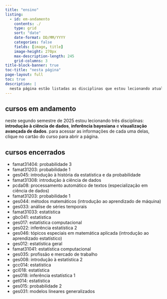 ```yaml
---
title: "ensino"
listing:
  - id: em-andamento
    contents: ./
    type: grid
    sort: "date"
    date-format: DD/MM/YYYY
    categories: false
    fields: [image, title]
    image-height: 270px
    max-description-length: 245
    grid-columns: 3
title-block-banner: true
toc-title: "nesta página"
page-layout: full
toc: true
description: |
  nesta página estão listadas as disciplinas que estou lecionando atualmente e os cursos que já lecionei. as informações sobre as disciplinas em andamento estão organizadas em fichas, com links para o conteúdo completo.
---
```



## cursos em andamento

neste segundo semestre de 2025 estou lecionando três disciplinas: **introdução à ciência de dados**, **inferência bayesiana** e **visualização avançada de dados**. para acessar as informações de cada uma delas, clique no cartão do curso para abrir a página.

:::{#em-andamento}
:::

## cursos encerrados

- famat31404: probabilidade 3
- famat31203: probabilidade 1
- ges045: introdução à história da estatística e da probabilidade
- famat31308: introdução à ciência de dados
- pcda08: processamento automático de textos (especialização em ciência de dados)
- famat31203: probabilidade 1
- ges044: métodos matemáticos (introdução ao aprendizado de máquina)
- ges033: análise de séries temporais
- famat31033: estatística
- gbc041: estatística
- ges017: estatística computacional
- ges022: inferência estatística 2
- ges046: tópicos especiais em matemática aplicada (introdução ao aprendizado estatístico)
- ges012: estatística geral
- famat31041: estatística computacional
- ges035: profissão e mercado de trabalho
- ges008: introdução à estatística 2
- gcc014: estatística
- gci018: estatística
- ges018: inferência estatística 1
- get014: estatística
- ges015: probabilidade 2
- ges031: modelos lineares generalizados
